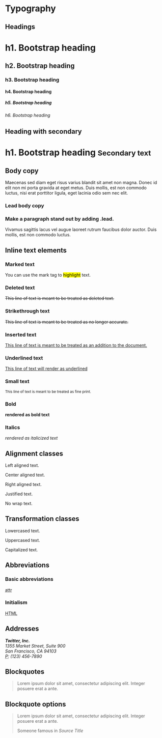 

<!-- TODO: move this to a better place. Not sure yet!! -->
<PlayGroundCustomProps />

# Typography

## Headings

<Playground>
  <h1>
    h1. Bootstrap heading
  </h1>

  <h2>
    h2. Bootstrap heading
  </h2>

  <h3>
    h3. Bootstrap heading
  </h3>

  <h4>
    h4. Bootstrap heading
  </h4>

  <h5>
    h5. Bootstrap heading
  </h5>

  <h6>
    h6. Bootstrap heading
  </h6>
</Playground>

## Heading with secondary

<Playground>
  <h1>
    h1. Bootstrap heading <small>Secondary text</small>
  </h1>
</Playground>

## Body copy

<Playground>
  <p>
    Maecenas sed diam eget risus varius blandit sit amet non magna. Donec id elit non mi porta gravida at eget metus. Duis mollis, est non commodo luctus, nisi erat porttitor ligula, eget lacinia odio sem nec elit.
  </p>
</Playground>

### Lead body copy
### Make a paragraph stand out by adding .lead.

<Playground>

  <p className="lead">
    Vivamus sagittis lacus vel augue laoreet rutrum faucibus dolor auctor. Duis mollis, est non commodo luctus.
  </p>

</Playground>

## Inline text elements

### Marked text

<Playground>
  <p>
    You can use the mark tag to <mark>highlight</mark> text.
  </p>
</Playground>

### Deleted text

<Playground>
  <p>
    <del>This line of text is meant to be treated as deleted text.</del>
  </p>
</Playground>

### Strikethrough text

<Playground>
  <p>
    <s>This line of text is meant to be treated as no longer accurate.</s>
  </p>
</Playground>

### Inserted text

<Playground>
  <p>
    <ins>This line of text is meant to be treated as an addition to the document.</ins>
  </p>
</Playground>

### Underlined text

<Playground>
  <p>
    <u>This line of text will render as underlined</u>
  </p>
</Playground>

### Small text

<Playground>
  <p>
    <small>This line of text is meant to be treated as fine print.</small>
  </p>
</Playground>

### Bold

<Playground>
  <p>
    <strong>rendered as bold text</strong>
  </p>
</Playground>

### Italics

<Playground>
  <p>
    <em>rendered as italicized text</em>
  </p>
</Playground>

## Alignment classes

<Playground>
  <p className="text-left">
    Left aligned text.
  </p>

  <p className="text-center">
    Center aligned text.
  </p>

  <p className="text-right">
    Right aligned text.
  </p>

  <p className="text-justify">
    Justified text.
  </p>

  <p className="text-nowrap">
    No wrap text.
  </p>
</Playground>

## Transformation classes

<Playground>
  <p className="text-lowercase">
    Lowercased text.
  </p>

  <p className="text-uppercase">
    Uppercased text.
  </p>

  <p className="text-capitalize">
    Capitalized text.
  </p>
</Playground>

## Abbreviations

### Basic abbreviations

<Playground>
  <abbr title="attribute">attr</abbr>
</Playground>

### Initialism

<Playground>
  <abbr title="HyperText Markup Language" className="initialism">HTML</abbr>
</Playground>

## Addresses

<Playground>
  <address>
    <strong>Twitter, Inc.</strong>
    <br />
    1355 Market Street, Suite 900
    <br />
    San Francisco, CA 94103
    <br />
    <abbr title="Phone">P:</abbr> (123) 456-7890
  </address>
</Playground>

## Blockquotes

<Playground>
  <blockquote>
    <p>
      Lorem ipsum dolor sit amet, consectetur adipiscing elit. Integer posuere erat a ante.
    </p>
  </blockquote>
</Playground>

## Blockquote options

<Playground>
  <blockquote>
    <p>
      Lorem ipsum dolor sit amet, consectetur adipiscing elit. Integer posuere erat a ante.
    </p>
    <footer>
      Someone famous in <cite title="Source Title">Source Title</cite>
    </footer>
  </blockquote>
</Playground>
